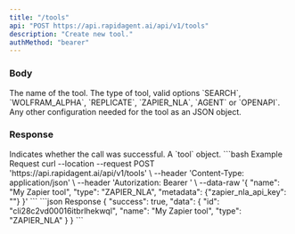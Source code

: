 ```yaml
---
title: "/tools"
api: "POST https://api.rapidagent.ai/api/v1/tools"
description: "Create new tool."
authMethod: "bearer"
---
```


### Body

<ParamField body="name" type="string">
  The name of the tool.
</ParamField>
<ParamField body="type" type="string">
  The type of tool, valid options `SEARCH`, `WOLFRAM_ALPHA`, `REPLICATE`, `ZAPIER_NLA`, `AGENT` or `OPENAPI`.
</ParamField>
<ParamField body="metadata" type="object">
  Any other configuration needed for the tool as an JSON object.
</ParamField>

### Response

<ResponseField name="success" type="boolean">
  Indicates whether the call was successful.
</ResponseField>

<ResponseField name="data" type="object">
  A `tool` object.
</ResponseField>

<RequestExample>
```bash Example Request
curl --location --request POST 'https://api.rapidagent.ai/api/v1/tools' \
--header 'Content-Type: application/json' \
--header 'Autorization: Bearer <token>' \
--data-raw '{
    "name": "My Zapier tool",
    "type": "ZAPIER_NLA",
    "metadata": {"zapier_nla_api_key": ""}
}'
```
</RequestExample>

<ResponseExample>
```json Response
{
  "success": true,
  "data": {
    "id": "cli28c2vd00016itbrlhekwql",
    "name": "My Zapier tool",
    "type": "ZAPIER_NLA"
  }
}
```
</ResponseExample>
